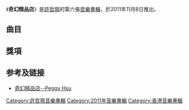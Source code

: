 {{Album infobox | <!-- See Wikipedia:WikiProject_Albums -->
| Name        = 奇幻精品店
| Type        = [[專輯|專輯]]
| Artist      = [[許哲珮|許哲珮]]
| Cover       = 奇幻精品店.jpg
| Released    = 2011年11月8日
| Recorded    = 2011年
| Genre       = [[國語流行音樂|國語流行音樂]]
| Length      = 43:51
| Label       = [[彎的音樂|彎的音樂]]
| Last album  = [[馬戲團1號|馬戲團1號]]<br>（2010年）
| This album  = '''奇幻精品店'''<br>（2011年）
| Next album  = [[圆舞曲_(许哲珮专辑)|圆舞曲-三拍概念专辑]]<br>（2014年）
}}

《'''奇幻精品店'''》是[[許哲珮|許哲珮]]的第六張[[音樂專輯|音樂專輯]]，於2011年11月8日推出。

==曲目==
{{Tracklist
| full_width = yes
| collapsed = No
| headline = 
| font_size = 
| total_length = 43:51

| all_writing = 许哲珮
| all_music = 
| all_lyrics = 
| all_arranger = 
| all_producer = 
| all_note = yes

| extra_column =

| title1         = Magical Opening
| arranger1      = [[許哲珮|許哲珮]]
| producer1      = 許哲珮
| note1          = Intro
| longnote1      = 
| length1        = 0:27

| title2         = 奇幻精品店
| arranger2      = [[奧斯卡_(音樂人)|奧斯卡]]
| producer2      = 許哲珮<br>[[林揮斌|林揮斌]]
| longnote2      = 
| length2        = 2:50

| title3         = 深淵的蝴蝶
| arranger3      = 許哲珮<br>[[馬戲團_(組合)|馬戲團]]
| producer3      = 許哲珮<br>林揮斌
| longnote3      = 
| length3        = 2:50

| title4         = 該死的高跟鞋
| arranger4      = [[吳馬丁|吳馬丁]]
| producer4      = 許哲珮<br>[[陳建良|陳建良]]
| longnote4      = 
| length4        = 3:45

| title5         = 隱形蟲
| arranger5      = [[旺福|姚小民]]
| producer5      = 許哲珮<br>陳建良
| longnote5      = 
| length5        = 4:07

| title6         = 維納斯城
| arranger6      = 許哲珮
| producer6      = 許哲珮<br>陳建良
| longnote6      = 
| length6        = 2:36

| title7         = Once Upon a Time
| arranger7      = 許哲珮
| producer7      = 許哲珮
| note7          = Interlude
| longnote7      = 
| length7        = 0:35

| title8         = 賣笑的傻瓜
| arranger8      = [[陳熙_(音樂人)|陳熙]]
| producer8      = 許哲珮<br>陳建良
| longnote8      = 
| length8        = 3:57

| title9         = 黃昏歌劇院
| arranger9      = 許哲珮
| producer9      = 許哲珮<br>林揮斌
| longnote9      = 
| length9        = 3:47

| title10        = 玻璃絲襪
| arranger10     = 許哲珮
| producer10     = 許哲珮
| longnote10     = 
| length10       = 2:34

| title11        = 有的沒的
| arranger11     = 許哲珮<br>[[宇宙人_(台灣樂團)|林忠諭]]
| producer11     = 許哲珮<br>陳建良
| longnote11     = 
| length11       = 4:29

| title12        = 雪
| arranger12     = 周國儀<br>許哲珮
| producer12     = 許哲珮<br>陳建良
| longnote12     = 
| length12       = 4:13

| title13        = When You Are in Love
| arranger13     = 許哲珮<br>姚小民
| producer13     = 許哲珮<br>林揮斌
| longnote13     = 
| length13       = 3:50

| title14        = Dear Christmas
| arranger14     = 許哲珮<br>馬戲團
| producer14     = 許哲珮<br>林揮斌
| longnote14     = 
| length14       = 3:12

| title15        = Thank You for Coming, Have a Nice Dream - Outro
| arranger15     = [[許哲珮|許哲珮]]
| producer15     = 許哲珮
| note15         = Outro
| longnote15     = 
| length15       = 0:32
}}

==獎項==

==参考及链接==
* [http://www.peggyhsu.com/?album=%e5%a5%87%e5%b9%bb%e7%b2%be%e5%93%81%e5%ba%97 奇幻精品店--Peggy Hsu]{{Wayback|url=http://www.peggyhsu.com/?album=%e5%a5%87%e5%b9%bb%e7%b2%be%e5%93%81%e5%ba%97 |date=20161002142818 }}
[[Category:許哲珮音樂專輯|Category:許哲珮音樂專輯]]
[[Category:2011年音樂專輯|Category:2011年音樂專輯]]
[[Category:香港音樂專輯|Category:香港音樂專輯]]